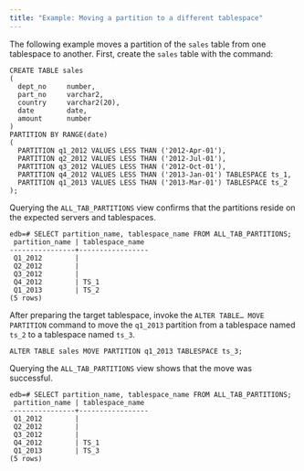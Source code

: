 ```yaml
---
title: "Example: Moving a partition to a different tablespace"
---
```


<div id="example_moving_a_partition_to_a_different_tablespace" class="registered_link"></div>

The following example moves a partition of the `sales` table from one tablespace to another. First, create the `sales` table with the command:

```text
CREATE TABLE sales
(
  dept_no     number,
  part_no     varchar2,
  country     varchar2(20),
  date        date,
  amount      number
)
PARTITION BY RANGE(date)
(
  PARTITION q1_2012 VALUES LESS THAN ('2012-Apr-01'),
  PARTITION q2_2012 VALUES LESS THAN ('2012-Jul-01'),
  PARTITION q3_2012 VALUES LESS THAN ('2012-Oct-01'),
  PARTITION q4_2012 VALUES LESS THAN ('2013-Jan-01') TABLESPACE ts_1,
  PARTITION q1_2013 VALUES LESS THAN ('2013-Mar-01') TABLESPACE ts_2
);
```

Querying the `ALL_TAB_PARTITIONS` view confirms that the partitions reside on the expected servers and tablespaces.

```text
edb=# SELECT partition_name, tablespace_name FROM ALL_TAB_PARTITIONS;
 partition_name | tablespace_name
----------------+-----------------
 Q1_2012        |
 Q2_2012        |
 Q3_2012        |
 Q4_2012        | TS_1
 Q1_2013        | TS_2
(5 rows)
```

After preparing the target tablespace, invoke the `ALTER TABLE… MOVE PARTITION` command to move the `q1_2013` partition from a tablespace named `ts_2` to a tablespace named `ts_3`.

```text
ALTER TABLE sales MOVE PARTITION q1_2013 TABLESPACE ts_3;
```

Querying the `ALL_TAB_PARTITIONS` view shows that the move was successful.

```text
edb=# SELECT partition_name, tablespace_name FROM ALL_TAB_PARTITIONS;
 partition_name | tablespace_name
----------------+-----------------
 Q1_2012        |
 Q2_2012        |
 Q3_2012        |
 Q4_2012        | TS_1
 Q1_2013        | TS_3
(5 rows)
```
